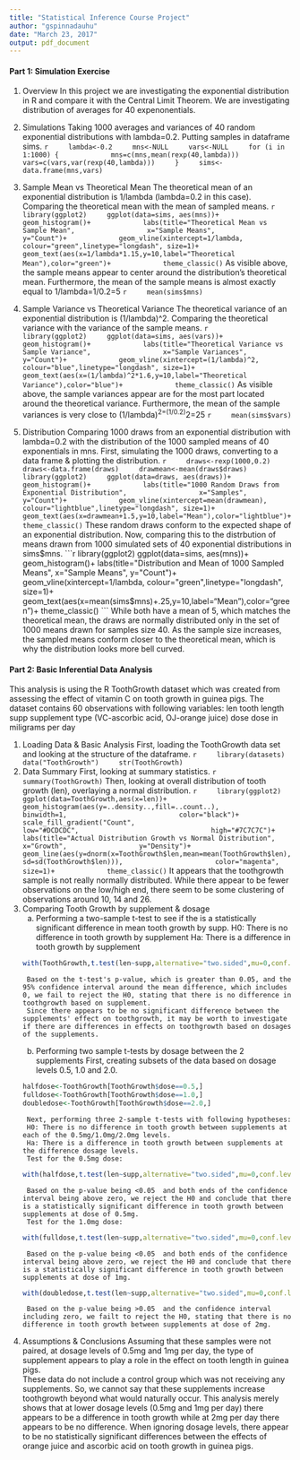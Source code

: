 ```yaml
---
title: "Statistical Inference Course Project"
author: "gspinnadauhu"
date: "March 23, 2017"
output: pdf_document
---
```


#### Part 1: Simulation Exercise
1. Overview
    In this project we are investigating the exponential distribution in R and compare it with the Central Limit Theorem. We are investigating distribution of averages for 40 expenonentials.
2. Simulations
    Taking 1000 averages and variances of 40 random exponential distributions with lambda=0.2. Putting samples in dataframe sims.
    ```r
    lambda<-0.2
    mns<-NULL
    vars<-NULL
    for (i in 1:1000) {
            mns=c(mns,mean(rexp(40,lambda)))
            vars=c(vars,var(rexp(40,lambda)))
    }
    sims<-data.frame(mns,vars)
    ```
3. Sample Mean vs Theoretical Mean
    The theoretical mean of an exponential distribution is 1/lambda (lambda=0.2 in this case).
    Comparing the theoretical mean with the mean of sampled means.
    ```r
    library(ggplot2)
    ggplot(data=sims, aes(mns))+
            geom_histogram()+
            labs(title="Theoretical Mean vs Sample Mean",
                 x="Sample Means",
                 y="Count")+
            geom_vline(xintercept=1/lambda, colour="green",linetype="longdash", size=1)+
            geom_text(aes(x=1/lambda*1.15,y=10,label="Theoretical Mean"),color="green")+
            theme_classic()
    ```
    As visible above, the sample means appear to center around the distribution's theoretical mean.
    Furthermore, the mean of the sample means is almost exactly equal to 1/lambda=1/0.2=5
    ```r
    mean(sims$mns)
    ```
4. Sample Variance vs Theoretical Variance
    The theoretical variance of an exponential distribution is (1/lambda)^2. Comparing the theoretical variance with the variance of the sample means.
    ```r
    library(ggplot2)
    ggplot(data=sims, aes(vars))+
            geom_histogram()+
            labs(title="Theoretical Variance vs Sample Variance",
                 x="Sample Variances",
                 y="Count")+
            geom_vline(xintercept=(1/lambda)^2, colour="blue",linetype="longdash", size=1)+
            geom_text(aes(x=(1/lambda)^2*1.6,y=10,label="Theoretical Variance"),color="blue")+
            theme_classic()
    ```
    As visible above, the sample variances appear are for the most part located around the theoretical variance.
    Furthermore, the mean of the sample variances is very close to (1/lambda)^2=(1/0.2)^2=25
    ```r
    mean(sims$vars)
    ```


5. Distribution
    Comparing 1000 draws from an exponential distribution with lambda=0.2 with the distribution of the 1000 sampled means of 40 exponentials in mns.
    First, simulating the 1000 draws, converting to a data frame & plotting the distribution.
    ```r
    draws<-rexp(1000,0.2)
    draws<-data.frame(draws)
    drawmean<-mean(draws$draws)
    library(ggplot2)
    ggplot(data=draws, aes(draws))+
            geom_histogram()+
            labs(title="1000 Random Draws from Exponential Distribution",
                 x="Samples",
                 y="Count")+
            geom_vline(xintercept=mean(drawmean), colour="lightblue",linetype="longdash", size=1)+
            geom_text(aes(x=drawmean+1.5,y=10,label="Mean"),color="lightblue")+
            theme_classic()
    ```
    These random draws conform to the expected shape of an exponential distribution.
    Now, comparing this to the distrbution of means drawn from 1000 simulated sets of 40 exponential distributions in sims$mns.
    ```r
    library(ggplot2)
    ggplot(data=sims, aes(mns))+
            geom_histogram()+
            labs(title="Distribution and Mean of 1000 Sampled Means",
                 x="Sample Means",
                 y="Count")+
            geom_vline(xintercept=1/lambda, colour="green",linetype="longdash", size=1)+
            geom_text(aes(x=mean(sims$mns)+.25,y=10,label="Mean"),color="green")+
            theme_classic()
    ```
    While both have a mean of 5, which matches the theoretical mean, the draws are normally distributed only in the set of 1000 means drawn for samples size 40. As the sample size increases, the sampled means conform closer to the theoretical mean, which is why the distribution looks more bell curved.

#### Part 2: Basic Inferential Data Analysis
This analysis is using the R ToothGrowth dataset which was created from assessing the effect of vitamin C on tooth growth in guinea pigs.
The dataset contains 60 observations with following variables:
    len         tooth length
    supp        supplement type (VC-ascorbic acid, OJ-orange juice)
    dose        dose in miligrams per day
    
1. Loading Data & Basic Analysis
    First, loading the ToothGrowth data set and looking at the structure of the dataframe.
    ```r
    library(datasets)
    data("ToothGrowth")
    str(ToothGrowth)
    ```
2. Data Summary
    First, looking at summary statistics.
    ```r
    summary(ToothGrowth)
    ```
    Then, looking at overall distribution of tooth growth (len), overlaying a normal distribution.
    ```r
    library(ggplot2)
    ggplot(data=ToothGrowth,aes(x=len))+
            geom_histogram(aes(y=..density..,fill=..count..),
                           binwidth=1,
                           color="black")+
            scale_fill_gradient("Count",
                                low="#DCDCDC",
                                high="#7C7C7C")+
            labs(title="Actual Distribution Growth vs Normal Distribution",
                 x="Growth",
                 y="Density")+
            geom_line(aes(y=dnorm(x=ToothGrowth$len,mean=mean(ToothGrowth$len),sd=sd(ToothGrowth$len))),
                      color="magenta",
                      size=1)+
            theme_classic()
    ```
    It appears that the toothgrowth sample is not really normally distributed. While there appear to be fewer observations on the low/high end, there seem to be some clustering of observations around 10, 14 and 26.
3. Comparing Tooth Growth by supplement & dosage
    a) Performing a two-sample t-test to see if the is a statistically significant difference in mean tooth growth by supp.
        H0: There is no difference in tooth growth by supplement
        Ha: There is a difference in tooth growth by supplement
    ```r
    with(ToothGrowth,t.test(len~supp,alternative="two.sided",mu=0,conf.level=0.95, paired=FALSE))
    ```
        Based on the t-test's p-value, which is greater than 0.05, and the 95% confidence interval around the mean difference, which includes 0, we fail to reject the H0, stating that there is no difference in toothgrowth based on supplement.
        Since there appears to be no significant difference between the supplements' effect on toothgrowth, it may be worth to investigate if there are differences in effects on toothgrowth based on dosages of the supplements.
    b) Performing two sample t-tests by dosage between the 2 supplements
        First, creating subsets of the data based on dosage levels 0.5, 1.0 and 2.0.
    ```r
    halfdose<-ToothGrowth[ToothGrowth$dose==0.5,]
    fulldose<-ToothGrowth[ToothGrowth$dose==1.0,]
    doubledose<-ToothGrowth[ToothGrowth$dose==2.0,]
    ```
        Next, performing three 2-sample t-tests with following hypotheses:
        H0: There is no difference in tooth growth between supplements at each of the 0.5mg/1.0mg/2.0mg levels.
        Ha: There is a difference in tooth growth between supplements at the difference dosage levels.
        Test for the 0.5mg dose:
    ```r
    with(halfdose,t.test(len~supp,alternative="two.sided",mu=0,conf.level=0.95,paired=FALSE))
    ```
        Based on the p-value being <0.05  and both ends of the confidence interval being above zero, we reject the H0 and conclude that there is a statistically significant difference in tooth growth between supplements at dose of 0.5mg.
        Test for the 1.0mg dose:
    ```r
    with(fulldose,t.test(len~supp,alternative="two.sided",mu=0,conf.level=0.95,paired=FALSE))
    ```
        Based on the p-value being <0.05  and both ends of the confidence interval being above zero, we reject the H0 and conclude that there is a statistically significant difference in tooth growth between supplements at dose of 1mg.
    ```r
    with(doubledose,t.test(len~supp,alternative="two.sided",mu=0,conf.level=0.95,paired=FALSE))
    ```
        Based on the p-value being >0.05  and the confidence interval including zero, we failt to reject the H0, stating that there is no difference in tooth growth between supplements at dose of 2mg.
4. Assumptions & Conclusions
    Assuming that these samples were not paired, at dosage levels of 0.5mg and 1mg per day, the type of supplement appears to play a role in the effect on tooth length in guinea pigs.  
    These data do not include a control group which was not receiving any supplements. So, we cannot say that these supplements increase toothgrowth beyond what would naturally occur. This analysis merely shows that at lower dosage levels (0.5mg and 1mg per day) there appears to be a difference in tooth growth while at 2mg per day there appears to be no difference. 
    When ignoring dosage levels, there appear to be no statistically significant differences between the effects of orange juice and ascorbic acid on tooth growth in guinea pigs.